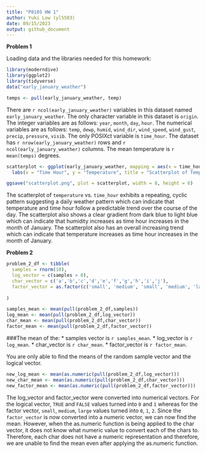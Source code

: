 ```yaml
---
title: "P8105 HW 1"
author: Yuki Low (yl5503)
date: 09/15/2023
output: github_document
---
```


**Problem 1**

Loading data and the libraries needed for this homework:

```r
library(moderndive)
library(ggplot2)
library(tidyverse)
data("early_january_weather")
```

```r
temps <- pull(early_january_weather, temp)
```

There are `r ncol(early_january_weather)` variables in this dataset named `early_january_weather`. The only character variable in this dataset is `origin`. The integer variables are as follows: `year`, `month`, `day`, `hour`. The numerical variables are as follows: `temp`, `dewp`, `humid`, `wind_dir`, `wind_speed`, `wind_gust`, `precip`, `pressure`, `visib`. The only POSIXct variable is `time_hour`. The dataset has `r nrow(early_january_weather)` rows and `r ncol(early_january_weather)` columns. The mean temperature is `r mean(temps)` degrees.

```r
scatterplot <- ggplot(early_january_weather, mapping = aes(x = time_hour, y = temp, color = humid)) +    geom_point() + 
  labs(x = "Time Hour", y = "Temperature", title = "Scatterplot of Temperature vs. Time Hour")

ggsave("scatterplot.png", plot = scatterplot, width = 8, height = 6)

```

The scatterplot of `temperature` vs. `time_hour` exhibits a repeating, cyclic pattern suggesting a daily weather pattern which can indicate that temperature and time hour follow a predictable trend over the course of the day. The scatterplot also shows a clear gradient from dark blue to light blue which can indicate that humidity increases as time hour increases in the month of January. The scatterplot also has an overall increasing trend which can indicate that temperature increases as time hour increases in the month of January.

**Problem 2**

```r
problem_2_df <- tibble(
  samples = rnorm(10),
  log_vector = c(samples > 0),
  char_vector = c('a','b','c','d','e','f','g','h','i','j'),
  factor_vector = as.factor(c('small', 'medium', 'small', 'medium', 'large', 'large','medium','large','medium','large'))
  
)

samples_mean <- mean(pull(problem_2_df,samples))
log_mean <- mean(pull(problem_2_df,log_vector))
char_mean <- mean(pull(problem_2_df,char_vector))
factor_mean <- mean(pull(problem_2_df,factor_vector))
```

###The mean of the: \* samples vector is `r samples_mean`. \* log_vector is `r log_mean`. \* char_vector is `r char_mean`. \* factor_vector is `r factor_mean`.

You are only able to find the means of the random sample vector and the logical vector.

```r
new_log_mean <- mean(as.numeric(pull(problem_2_df,log_vector)))
new_char_mean <- mean(as.numeric(pull(problem_2_df,char_vector)))
new_factor_mean <- mean(as.numeric(pull(problem_2_df,factor_vector)))
```

The log_vector and factor_vector were converted into numerical vectors. For the logical vector, `TRUE` and `FALSE` values turned into `0` and `1` whereas for the factor vector, `small`, `medium`, `large` values turned into `0`, `1`, `2`. Since the `factor_vector` is now converted into a numeric vector, we can now find the mean. However, when the as.numeric function is being applied to the char vector, it does not know what numeric value to convert each of the chars to. Therefore, each char does not have a numeric representation and therefore, we are unable to find the mean even after applying the as.numeric function.


